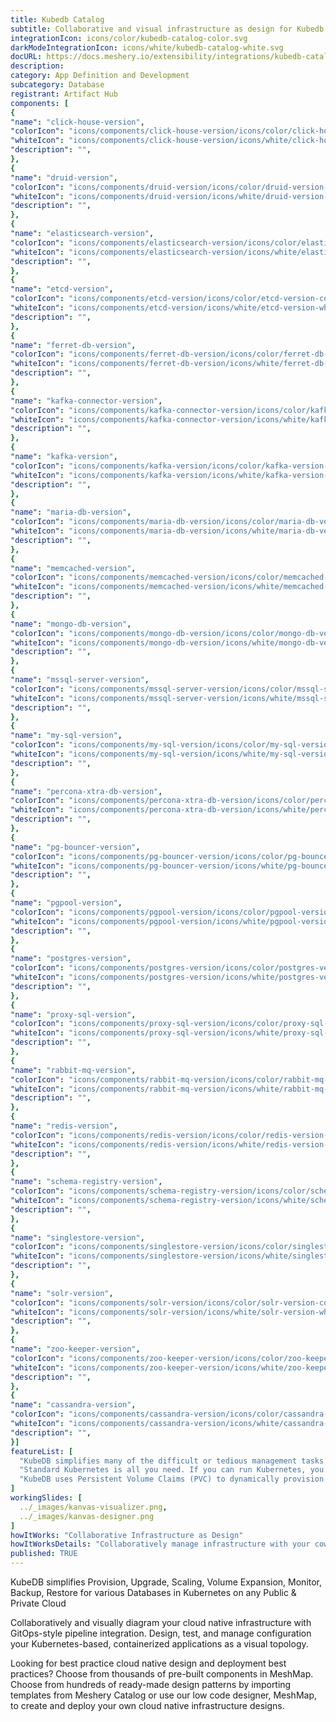 ```yaml
---
title: Kubedb Catalog
subtitle: Collaborative and visual infrastructure as design for Kubedb Catalog
integrationIcon: icons/color/kubedb-catalog-color.svg
darkModeIntegrationIcon: icons/white/kubedb-catalog-white.svg
docURL: https://docs.meshery.io/extensibility/integrations/kubedb-catalog
description: 
category: App Definition and Development
subcategory: Database
registrant: Artifact Hub
components: [
{
"name": "click-house-version",
"colorIcon": "icons/components/click-house-version/icons/color/click-house-version-color.svg",
"whiteIcon": "icons/components/click-house-version/icons/white/click-house-version-white.svg",
"description": "",
},
{
"name": "druid-version",
"colorIcon": "icons/components/druid-version/icons/color/druid-version-color.svg",
"whiteIcon": "icons/components/druid-version/icons/white/druid-version-white.svg",
"description": "",
},
{
"name": "elasticsearch-version",
"colorIcon": "icons/components/elasticsearch-version/icons/color/elasticsearch-version-color.svg",
"whiteIcon": "icons/components/elasticsearch-version/icons/white/elasticsearch-version-white.svg",
"description": "",
},
{
"name": "etcd-version",
"colorIcon": "icons/components/etcd-version/icons/color/etcd-version-color.svg",
"whiteIcon": "icons/components/etcd-version/icons/white/etcd-version-white.svg",
"description": "",
},
{
"name": "ferret-db-version",
"colorIcon": "icons/components/ferret-db-version/icons/color/ferret-db-version-color.svg",
"whiteIcon": "icons/components/ferret-db-version/icons/white/ferret-db-version-white.svg",
"description": "",
},
{
"name": "kafka-connector-version",
"colorIcon": "icons/components/kafka-connector-version/icons/color/kafka-connector-version-color.svg",
"whiteIcon": "icons/components/kafka-connector-version/icons/white/kafka-connector-version-white.svg",
"description": "",
},
{
"name": "kafka-version",
"colorIcon": "icons/components/kafka-version/icons/color/kafka-version-color.svg",
"whiteIcon": "icons/components/kafka-version/icons/white/kafka-version-white.svg",
"description": "",
},
{
"name": "maria-db-version",
"colorIcon": "icons/components/maria-db-version/icons/color/maria-db-version-color.svg",
"whiteIcon": "icons/components/maria-db-version/icons/white/maria-db-version-white.svg",
"description": "",
},
{
"name": "memcached-version",
"colorIcon": "icons/components/memcached-version/icons/color/memcached-version-color.svg",
"whiteIcon": "icons/components/memcached-version/icons/white/memcached-version-white.svg",
"description": "",
},
{
"name": "mongo-db-version",
"colorIcon": "icons/components/mongo-db-version/icons/color/mongo-db-version-color.svg",
"whiteIcon": "icons/components/mongo-db-version/icons/white/mongo-db-version-white.svg",
"description": "",
},
{
"name": "mssql-server-version",
"colorIcon": "icons/components/mssql-server-version/icons/color/mssql-server-version-color.svg",
"whiteIcon": "icons/components/mssql-server-version/icons/white/mssql-server-version-white.svg",
"description": "",
},
{
"name": "my-sql-version",
"colorIcon": "icons/components/my-sql-version/icons/color/my-sql-version-color.svg",
"whiteIcon": "icons/components/my-sql-version/icons/white/my-sql-version-white.svg",
"description": "",
},
{
"name": "percona-xtra-db-version",
"colorIcon": "icons/components/percona-xtra-db-version/icons/color/percona-xtra-db-version-color.svg",
"whiteIcon": "icons/components/percona-xtra-db-version/icons/white/percona-xtra-db-version-white.svg",
"description": "",
},
{
"name": "pg-bouncer-version",
"colorIcon": "icons/components/pg-bouncer-version/icons/color/pg-bouncer-version-color.svg",
"whiteIcon": "icons/components/pg-bouncer-version/icons/white/pg-bouncer-version-white.svg",
"description": "",
},
{
"name": "pgpool-version",
"colorIcon": "icons/components/pgpool-version/icons/color/pgpool-version-color.svg",
"whiteIcon": "icons/components/pgpool-version/icons/white/pgpool-version-white.svg",
"description": "",
},
{
"name": "postgres-version",
"colorIcon": "icons/components/postgres-version/icons/color/postgres-version-color.svg",
"whiteIcon": "icons/components/postgres-version/icons/white/postgres-version-white.svg",
"description": "",
},
{
"name": "proxy-sql-version",
"colorIcon": "icons/components/proxy-sql-version/icons/color/proxy-sql-version-color.svg",
"whiteIcon": "icons/components/proxy-sql-version/icons/white/proxy-sql-version-white.svg",
"description": "",
},
{
"name": "rabbit-mq-version",
"colorIcon": "icons/components/rabbit-mq-version/icons/color/rabbit-mq-version-color.svg",
"whiteIcon": "icons/components/rabbit-mq-version/icons/white/rabbit-mq-version-white.svg",
"description": "",
},
{
"name": "redis-version",
"colorIcon": "icons/components/redis-version/icons/color/redis-version-color.svg",
"whiteIcon": "icons/components/redis-version/icons/white/redis-version-white.svg",
"description": "",
},
{
"name": "schema-registry-version",
"colorIcon": "icons/components/schema-registry-version/icons/color/schema-registry-version-color.svg",
"whiteIcon": "icons/components/schema-registry-version/icons/white/schema-registry-version-white.svg",
"description": "",
},
{
"name": "singlestore-version",
"colorIcon": "icons/components/singlestore-version/icons/color/singlestore-version-color.svg",
"whiteIcon": "icons/components/singlestore-version/icons/white/singlestore-version-white.svg",
"description": "",
},
{
"name": "solr-version",
"colorIcon": "icons/components/solr-version/icons/color/solr-version-color.svg",
"whiteIcon": "icons/components/solr-version/icons/white/solr-version-white.svg",
"description": "",
},
{
"name": "zoo-keeper-version",
"colorIcon": "icons/components/zoo-keeper-version/icons/color/zoo-keeper-version-color.svg",
"whiteIcon": "icons/components/zoo-keeper-version/icons/white/zoo-keeper-version-white.svg",
"description": "",
},
{
"name": "cassandra-version",
"colorIcon": "icons/components/cassandra-version/icons/color/cassandra-version-color.svg",
"whiteIcon": "icons/components/cassandra-version/icons/white/cassandra-version-white.svg",
"description": "",
}]
featureList: [
  "KubeDB simplifies many of the difficult or tedious management tasks of running a production grade databases on private and public clouds. Maintain one stack for all your stateless and stateful applications and simplify the operational complexity.",
  "Standard Kubernetes is all you need. If you can run Kubernetes, you can provision and manage databases using KubeDB. Use standard Kubernetes CLI and API to provision and manage databases.",
  "KubeDB uses Persistent Volume Claims (PVC) to dynamically provision disks for database instances. Using appropriately defined StorageClasses, KubeDB provisioned database instances are designed to scale from small development workloads up to performance-intensive workloads on private and public cloud environments."
]
workingSlides: [
  ../_images/kanvas-visualizer.png,
  ../_images/kanvas-designer.png
]
howItWorks: "Collaborative Infrastructure as Design"
howItWorksDetails: "Collaboratively manage infrastructure with your coworkers synchronously sharing the same designs."
published: TRUE
---
```

<p>
KubeDB simplifies Provision, Upgrade, Scaling, Volume Expansion, Monitor, Backup, Restore for various Databases in Kubernetes on any Public & Private Cloud
</p>
<p>
    Collaboratively and visually diagram your cloud native infrastructure with GitOps-style pipeline integration. Design, test, and manage configuration your Kubernetes-based, containerized applications as a visual topology.
</p>
<p>
    Looking for best practice cloud native design and deployment best practices? Choose from thousands of pre-built components in MeshMap. Choose from hundreds of ready-made design patterns by importing templates from Meshery Catalog or use our low code designer, MeshMap, to create and deploy your own cloud native infrastructure designs.
</p>
